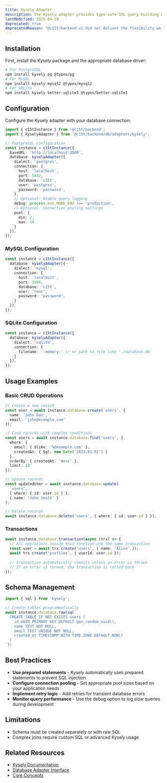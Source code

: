 ```yaml
---
title: Kysely Adapter
description: The Kysely adapter provides type-safe SQL query building with support for multiple databases including PostgreSQL, MySQL, and SQLite.
lastModified: 2025-04-10
deprecated: true
deprecatedReason: "@c15t/backend v1 did not deliver the flexibility we wanted and fell short of our standards. It is now deprecated as we work on a full rewrite, with v2 entering canary soon. This does not affect Consent.io deployments, which remain stable."
---
```


## Installation

First, install the Kysely package and the appropriate database driver:

```bash
# For PostgreSQL
npm install kysely pg @types/pg
# For MySQL
npm install kysely mysql2 @types/mysql2
# For SQLite
npm install kysely better-sqlite3 @types/better-sqlite3
```

## Configuration

Configure the Kysely adapter with your database connection:

```typescript
import { c15tInstance } from '@c15t/backend';
import { kyselyAdapter } from '@c15t/backend/db/adapters/kysely';

// PostgreSQL configuration
const instance = c15tInstance({
  baseURL: 'http://localhost:3000',
  database: kyselyAdapter({
    dialect: 'postgres',
    connection: {
      host: 'localhost',
      port: 5432,
      database: 'c15t',
      user: 'postgres',
      password: 'password',
    },
    // Optional: Enable query logging
    debug: process.env.NODE_ENV !== 'production',
    // Optional: Connection pooling settings
    pool: {
      min: 2,
      max: 10
    }
  }),
});
```

### MySQL Configuration

```typescript
const instance = c15tInstance({
  database: kyselyAdapter({
    dialect: 'mysql',
    connection: {
      host: 'localhost',
      port: 3306,
      database: 'c15t',
      user: 'root',
      password: 'password',
    }
  }),
});
```

### SQLite Configuration

```typescript
const instance = c15tInstance({
  database: kyselyAdapter({
    dialect: 'sqlite',
    connection: {
      filename: ':memory:' // or path to file like './database.db'
    }
  }),
});
```

## Usage Examples

### Basic CRUD Operations

```typescript
// Create a new record
const user = await instance.database.create('users', {
  name: 'John Doe',
  email: 'john@example.com'
});

// Find records with complex conditions
const users = await instance.database.find('users', {
  where: { 
    email: { $like: '%@example.com' },
    createdAt: { $gt: new Date('2023-01-01') }
  },
  orderBy: { createdAt: 'desc' },
  limit: 10
});

// Update records
const updatedUser = await instance.database.update(
  'users',
  { where: { id: user.id } },
  { name: 'John Smith' }
);

// Delete records
await instance.database.delete('users', { where: { id: user.id } });
```

### Transactions

```typescript
await instance.database.transaction(async (trx) => {
  // All operations inside this function use the same transaction
  const user = await trx.create('users', { name: 'Alice' });
  await trx.create('profiles', { userId: user.id });
  
  // Transaction automatically commits unless an error is thrown
  // If an error is thrown, the transaction is rolled back
});
```

## Schema Management

```typescript
import { sql } from 'kysely';

// Create tables programmatically
await instance.database.raw(sql`
  CREATE TABLE IF NOT EXISTS users (
    id UUID PRIMARY KEY DEFAULT gen_random_uuid(),
    name TEXT NOT NULL,
    email TEXT UNIQUE NOT NULL,
    created_at TIMESTAMP WITH TIME ZONE DEFAULT NOW()
  )
`);
```

## Best Practices

- **Use prepared statements** - Kysely automatically uses prepared statements to prevent SQL injection
- **Configure connection pooling** - Set appropriate pool sizes based on your application needs
- **Implement retry logic** - Add retries for transient database errors
- **Monitor query performance** - Use the debug option to log slow queries during development

## Limitations

- Schema must be created separately or with raw SQL
- Complex joins require custom SQL or advanced Kysely usage

## Related Resources

- [Kysely Documentation](https://github.com/koskimas/kysely)
- [Database Adapter Interface](/backend/database-adapters)
- [Core Concepts](/backend/core-concepts)
